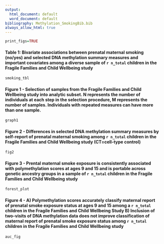 ```yaml
---
output:
  html_document: default
  word_document: default
bibliography: Methylation_SmokingBib.bib
always_allow_html: true
---
```


```r
print_figs=TRUE
```

#### Table 1: Bivariate associations between prenatal maternal smoking (no/yes) and selected DNA methylation summary measures and important covariates among a diverse sample of `r n_total` children in the Fragile Families and Child Wellbeing study

```r
smoking_tbl
```

#### Figure 1 - Selection of samples from the Fragile Families and Child Wellbeing study into analytic subset. N represents the number of individuals at each step in the selection procedure, M represents the number of samples. Individuals with repeated measures can have more than one sample.

```r
graph1
```

#### Figure 2 - Differences in selected DNA methylation summary measures by self-report of prenatal maternal smoking among `r n_total` children in the Fragile Families and Child Wellbeing study (CT=cell-type control)

```r
fig2
```

#### Figure 3 - Prental maternal smoke exposure is consistently associated with polymethylation scores at ages 9 and 15 and is portable across genetic ancestry groups in a sample of `r n_total` children in the Fragile Families and Child Wellbeing study

```r
forest_plot
```

#### Figure 4 - A) Polymethylation scores accurately classify maternal report of prenatal smoke exposure status at ages 9 and 15 among a `r n_total` children in the Fragile Families and Child Wellbeing Study B) Inclusion of two-visits of DNA methylation data does not improve classification of maternal report of prenatal smoke exposure status among `r n_total` children in the Fragile Families and Child Wellbeing study 

```r
auc_fig
```

